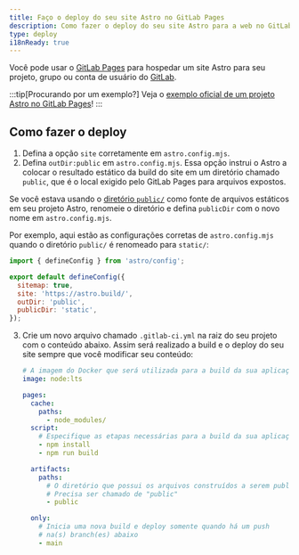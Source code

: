 ```yaml
---
title: Faço o deploy do seu site Astro no GitLab Pages
description: Como fazer o deploy do seu site Astro para a web no GitLab Pages.
type: deploy
i18nReady: true
---
```


Você pode usar o [GitLab Pages](https://pages.gitlab.io/) para hospedar um site Astro para seu projeto, grupo ou conta de usuário do [GitLab](https://about.gitlab.com/).

:::tip[Procurando por um exemplo?]
Veja o [exemplo oficial de um projeto Astro no GitLab Pages](https://gitlab.com/pages/astro)!
:::

## Como fazer o deploy

1. Defina a opção `site` corretamente em `astro.config.mjs`.
2. Defina `outDir:public` em `astro.config.mjs`. Essa opção instrui o Astro a colocar o resultado estático da build do site em um diretório chamado `public`, que é o local exigido pelo GitLab Pages para arquivos expostos.

  Se você estava usando o [diretório `public/`](/pt-br/core-concepts/project-structure/#public) como fonte de arquivos estáticos em seu projeto Astro, renomeie o diretório e defina `publicDir` com o novo nome em `astro.config.mjs`.

  Por exemplo, aqui estão as configurações corretas de `astro.config.mjs` quando o diretório `public/` é renomeado para `static/`:

   ```js
   import { defineConfig } from 'astro/config';

   export default defineConfig({
     sitemap: true,
     site: 'https://astro.build/',
     outDir: 'public',
     publicDir: 'static',
   });
   ```

3. Crie um novo arquivo chamado `.gitlab-ci.yml` na raiz do seu projeto com o conteúdo abaixo. Assim será realizado a build e o deploy do seu site sempre que você modificar seu conteúdo:

   ```yaml
   # A imagem do Docker que será utilizada para a build da sua aplicação
   image: node:lts

   pages:
     cache:
       paths:
         - node_modules/
     script:
       # Especifique as etapas necessárias para a build da sua aplicação aqui
       - npm install
       - npm run build

     artifacts:
       paths:
         # O diretório que possui os arquivos construídos a serem publicados.
         # Precisa ser chamado de "public"
         - public

     only:
       # Inicia uma nova build e deploy somente quando há um push
       # na(s) branch(es) abaixo
       - main
   ```
